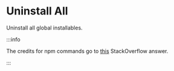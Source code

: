 
# Uninstall All

Uninstall all global installables.

<PacageManagerCommands commands={commands.uninstall_global_all} />

:::info

The credits for npm commands go to [this](https://stackoverflow.com/a/9283646/10325430) StackOverflow answer.

:::
